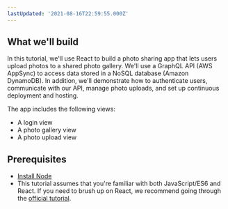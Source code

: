 ```yaml
---
lastUpdated: '2021-08-16T22:59:55.000Z'
---
```

## What we'll build

In this tutorial, we'll use React to build a photo sharing app that lets users upload photos to a shared photo gallery. We'll use a GraphQL API (AWS AppSync) to access data stored in a NoSQL database (Amazon DynamoDB). In addition, we'll demonstrate how to authenticate users, communicate with our API, manage photo uploads, and set up continuous deployment and hosting.

The app includes the following views:

- A login view
- A photo gallery view
- A photo upload view

## Prerequisites

- [Install Node](https://nodejs.org/en/)
- This tutorial assumes that you're familiar with both JavaScript/ES6 and React. If you need to brush up on React, we recommend going through the [official tutorial](https://reactjs.org/tutorial/tutorial.html).
